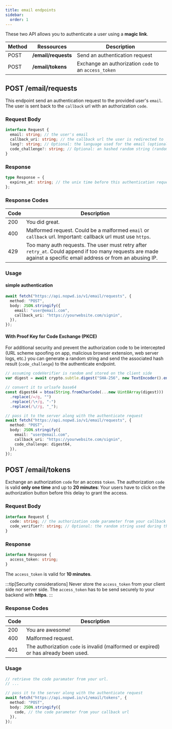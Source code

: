 ```yaml
---
title: email endpoints
sidebar:
  order: 1
---
```


These two API allows you to authenticate a user using a **magic link**.

| Method | Ressources          | Description                                           |
| ------ | ------------------- | ----------------------------------------------------- |
| POST   | **/email/requests** | Send an authentication request                        |
| POST   | **/email/tokens**   | Exchange an authorization `code` to an `access_token` |

## POST /email/requests

This endpoint send an authentication request to the provided user's `email`.
The user is sent back to the `callback` url with an authorization `code`.

### Request Body

```ts
interface Request {
  email: string; // the user's email
  callback_uri: string; // the callback url the user is redirected to
  lang?: string; // Optional: the language used for the email (optional). If not specified, 'EN' will be used.
  code_challenge?: string; // Optional: an hashed random string (random string -> sha256 -> url safe base64).
}
```

### Response

```ts
type Response = {
  expires_at: string; // the unix time before this authentication request expires
};
```

### Response Codes

| Code | Description                                                                                                                                                      |
| ---- | ---------------------------------------------------------------------------------------------------------------------------------------------------------------- |
| 200  | You did great.                                                                                                                                                   |
| 400  | Malformed request. Could be a malformed `email` or `callback` url. Important: callback url must use `https`.                                                     |
| 429  | Too many auth requests. The user must retry after `retry_at`. Could append if too many requests are made against a specific email address or from an abusing IP. |

### Usage

#### simple authentication

```ts
await fetch("https://api.nopwd.io/v1/email/requests", {
  method: "POST",
  body: JSON.stringify({
    email: "user@email.com",
    callback_uri: "https://yourwebsite.com/signin",
  }),
});
```

#### With Proof Key for Code Exchange (PKCE)

For additional security and prevent the authorization code to be intercepted (URL scheme spoofing on app, malicious browser extension, web server logs, etc.) you can generate a random string and send the associated hash result (`code_challenge`) to the authenticate endpoint.

```ts
// assuming codeVerifier is random and stored on the client side
var digest = await crypto.subtle.digest("SHA-256", new TextEncoder().encode(codeVerifier));

// convert it to urlsafe base64
const digest64 = btoa(String.fromCharCode(...new Uint8Array(digest)))
  .replace(/=/g, "")
  .replace(/\+/g, "-")
  .replace(/\//g, "_");

// pass it to the server along with the authenticate request
await fetch("https://api.nopwd.io/v1/email/requests", {
  method: "POST",
  body: JSON.stringify({
    email: "user@email.com",
    callback_uri: "https://yourwebsite.com/signin",
    code_challenge: digest64,
  }),
});
```

## POST /email/tokens

Exchange an authorization `code` for an access `token`.
The authorization `code` is valid **only one time** and up to **20 minutes**: Your users have to click on the authorization button before this delay to grant the access.

### Request Body

```ts
interface Request {
  code: string; // the authorization code parameter from your callback url
  code_verifier?: string; // Optional: the random string used during the authentication step
}
```

### Response

```ts
interface Response {
  access_token: string;
}
```

The `access_token` is valid for **10 minutes**.

:::tip[Security considerations]
Never store the `access_token` from your client side nor server side.
The `access_token` has to be send securely to your backend with **https**.
:::

### Response Codes

| Code | Description                                                                          |
| ---- | ------------------------------------------------------------------------------------ |
| 200  | You are awesome!                                                                     |
| 400  | Malformed request.                                                                   |
| 401  | The authorization `code` is invalid (malformed or expired) or has already been used. |

### Usage

```ts
// retrieve the code paramater from your url.
// ...

// pass it to the server along with the authenticate request
await fetch("https://api.nopwd.io/v1/email/tokens", {
  method: "POST",
  body: JSON.stringify({
    code, // the code parameter from your callback url
  }),
});
```

